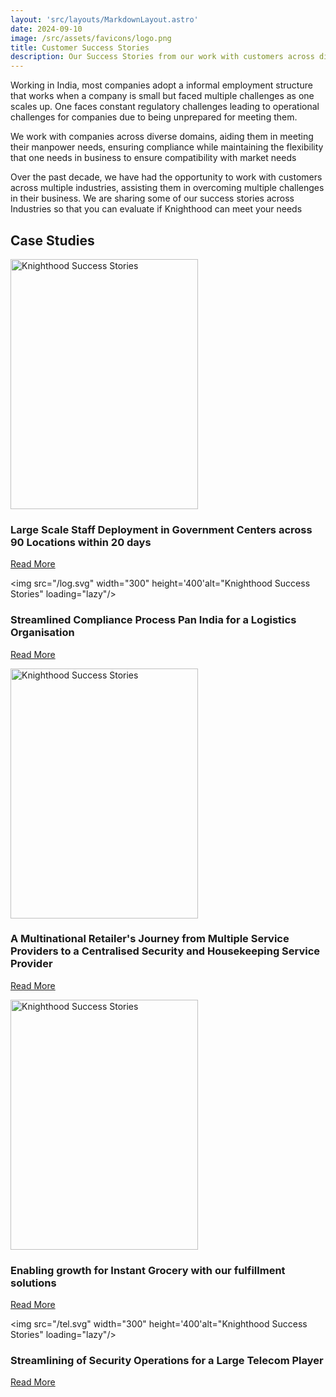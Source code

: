 ```yaml
---
layout: 'src/layouts/MarkdownLayout.astro'
date: 2024-09-10
image: /src/assets/favicons/logo.png
title: Customer Success Stories
description: Our Success Stories from our work with customers across diverse industries
---
```


Working in India, most companies adopt a informal employment structure that works when a company is small but faced multiple challenges as one scales up. 
One faces constant regulatory challenges leading to operational challenges for companies due to being unprepared for meeting them.

We work with companies across diverse domains, aiding them in meeting their manpower needs, ensuring compliance while maintaining the flexibility that one needs in business to ensure compatibility with market needs


Over the past decade, we have had the opportunity to work with customers across multiple industries, assisting them in overcoming multiple challenges in their business. We are sharing some of our success stories across Industries so that you can evaluate if Knighthood can meet your needs


## Case Studies

<div className="lg:grid lg:grid-cols-2 md:grid md:grid-cols-2 grid-cols-1 gap-10">
<div>
<img src="/gov.svg" width="300" height='400'alt="Knighthood Success Stories" />

### Large Scale Staff Deployment in Government Centers across 90 Locations within 20 days

<a href="/case/case2">Read More</a>
</div>
<div>

  <img src="/log.svg" width="300" height='400'alt="Knighthood Success Stories" loading="lazy"/>
  ### Streamlined Compliance Process Pan India for a Logistics Organisation

  <a href="/case/case1">Read More</a>
</div>
  
<div>
  <img src="/shop.svg" width="300" height='400'alt="Knighthood Success Stories" loading="lazy"/>

  ### A Multinational Retailer's Journey from Multiple Service Providers to a Centralised Security and Housekeeping Service Provider

  <a href="/case/case4">Read More</a>

</div>
<div>
  <img src="/gro.svg" width="300" height='400'alt="Knighthood Success Stories" loading="lazy"/>

  ### Enabling growth for Instant Grocery with our fulfillment solutions

  <a href="/case/case5">Read More</a>
</div>
<div>

  <img src="/tel.svg" width="300" height='400'alt="Knighthood Success Stories" loading="lazy"/>

  ### Streamlining of Security Operations for a Large Telecom Player

  <a href="/case/case3">Read More</a>
</div>

</div>









